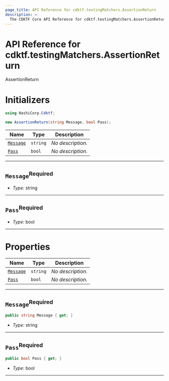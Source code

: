 ```yaml
---
page_title: API Reference for cdktf.testingMatchers.AssertionReturn
description: >-
  The CDKTF Core API Reference for cdktf.testingMatchers.AssertionReturn.
---
```


<!-- This file is generated through yarn generate-docs -->

# API Reference for cdktf.testingMatchers.AssertionReturn

   AssertionReturn <a name="AssertionReturn" id="cdktf.testingMatchers.AssertionReturn"></a>
  
  # Initializers <a name="Initializers" id="cdktf.testingMatchers.AssertionReturn.Initializer"></a>
  
  ```csharp
  using HashiCorp.Cdktf;
  
  new AssertionReturn(string Message, bool Pass);
  ```
  
  | **Name** | **Type** | **Description** |
  | --- | --- | --- |
  | <code><a href="#cdktf.testingMatchers.AssertionReturn.Initializer.parameter.message">Message</a></code> | <code>string</code> | *No description.* |
  | <code><a href="#cdktf.testingMatchers.AssertionReturn.Initializer.parameter.pass">Pass</a></code> | <code>bool</code> | *No description.* |
  
  ---
  
  ## `Message`<sup>Required</sup> <a name="Message" id="cdktf.testingMatchers.AssertionReturn.Initializer.parameter.message"></a>
  
  - *Type:* string
  
  ---
  
  ## `Pass`<sup>Required</sup> <a name="Pass" id="cdktf.testingMatchers.AssertionReturn.Initializer.parameter.pass"></a>
  
  - *Type:* bool
  
  ---
  
  
  
  # Properties <a name="Properties" id="Properties"></a>
  
  | **Name** | **Type** | **Description** |
  | --- | --- | --- |
  | <code><a href="#cdktf.testingMatchers.AssertionReturn.property.message">Message</a></code> | <code>string</code> | *No description.* |
  | <code><a href="#cdktf.testingMatchers.AssertionReturn.property.pass">Pass</a></code> | <code>bool</code> | *No description.* |
  
  ---
  
  ## `Message`<sup>Required</sup> <a name="Message" id="cdktf.testingMatchers.AssertionReturn.property.message"></a>
  
  ```csharp
  public string Message { get; }
  ```
  
  - *Type:* string
  
  ---
  
  ## `Pass`<sup>Required</sup> <a name="Pass" id="cdktf.testingMatchers.AssertionReturn.property.pass"></a>
  
  ```csharp
  public bool Pass { get; }
  ```
  
  - *Type:* bool
  
  ---
  
  
